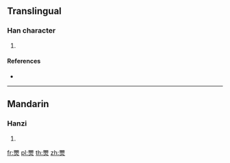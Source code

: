 ==Translingual==

===Han character===
{{Han char|rn=86|rad=火|as=12|sn=16|four=11809|canj=SSF}}

# {{defn|Han|sort=火12}}

====References====
* {{Han ref|kx=0684.090|dkj=19442|hdz=32238.100|uh=71DB|ud=29147|bh=EA58|bd=59992}}

----

==Mandarin==

===Hanzi===
{{cmn-hanzi|pin=[[jǐng]] ([[jing3]])|wg=ching<sup>3</sup>}}

# {{defn|lang=cmn|sort=火12}}

[[fr:燛]]
[[pl:燛]]
[[th:燛]]
[[zh:燛]]